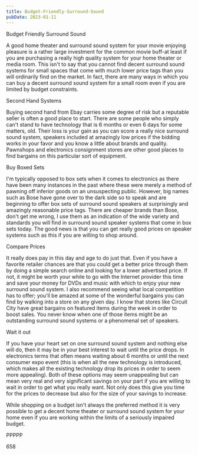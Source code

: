 ```yaml
---
title: Budget-Friendly-Surround-Sound
pubDate: 2023-01-11
---
```


Budget Friendly Surround Sound

A good home theater and surround sound system for your movie enjoying pleasure is a rather large investment for the common movie buff-at least if you are purchasing a really high quality system for your home theater or media room. This isn't to say that you cannot find decent surround sound systems for small spaces that come with much lower price tags than you will ordinarily find on the market. In fact, there are many ways in which you can buy a decent surround sound system for a small room even if you are limited by budget constraints.

Second Hand Systems

Buying second hand from Ebay carries some degree of risk but a reputable seller is often a good place to start. There are some people who simply can't stand to have technology that is 6 months or even 6 days for some matters, old. Their loss is your gain as you can score a really nice surround sound system, speakers included at amazingly low prices if the bidding works in your favor and you know a little about brands and quality. Pawnshops and electronics consignment stores are other good places to find bargains on this particular sort of equipment.

Buy Boxed Sets

I'm typically opposed to box sets when it comes to electronics as there have been many instances in the past where these were merely a method of pawning off inferior goods on an unsuspecting public. However, big names such as Bose have gone over to the dark side so to speak and are beginning to offer box sets of surround sound speakers at surprisingly and amazingly reasonable price tags. There are cheaper brands than Bose, don't get me wrong, I use them as an indication of the wide variety and standards you will find in surround sound speaker systems that come in box sets today. The good news is that you can get really good prices on speaker systems such as this if you are willing to shop around.

Compare Prices

It really does pay in this day and age to do just that. Even if you have a favorite retailer chances are that you could get a better price through them by doing a simple search online and looking for a lower advertised price. If not, it might be worth your while to go with the Internet provider this time and save your money for DVDs and music with which to enjoy your new surround sound system. I also recommend seeing what local competition has to offer; you'll be amazed at some of the wonderful bargains you can find by walking into a store on any given day. I know that stores like Circuit City have great bargains on featured items during the week in order to boost sales. You never know when one of those items might be an outstanding surround sound systems or a phenomenal set of speakers.

Wait it out

If you have your heart set on one surround sound system and nothing else will do, then it may be in your best interest to wait until the price drops. In electronics terms that often means waiting about 6 months or until the next consumer expo event (this is when all the new technology is introduced, which makes all the existing technology drop its prices in order to seem more appealing).  Both of these options may seem unappealing but can mean very real and very significant savings on your part if you are willing to wait in order to get what you really want. Not only does this give you time for the prices to decrease but also for the size of your savings to increase.

While shopping on a budget isn't always the preferred method it is very possible to get a decent home theater or surround sound system for your home even if you are working within the limits of a seriously impaired budget. 

PPPPP

658